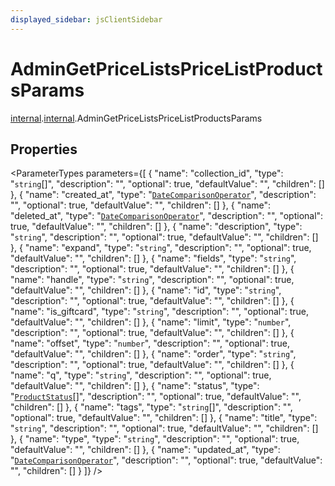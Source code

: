```yaml
---
displayed_sidebar: jsClientSidebar
---
```



# AdminGetPriceListsPriceListProductsParams

[internal](../../admin_discounts/modules/admin_discounts.internal.mdx).[internal](../modules/admin_discounts.internal.internal.mdx).AdminGetPriceListsPriceListProductsParams

## Properties

<ParameterTypes parameters={[
  {
    "name": "collection_id",
    "type": "`string`[]",
    "description": "",
    "optional": true,
    "defaultValue": "",
    "children": []
  },
  {
    "name": "created_at",
    "type": "[`DateComparisonOperator`](admin_batch_jobs.internal.DateComparisonOperator.mdx)",
    "description": "",
    "optional": true,
    "defaultValue": "",
    "children": []
  },
  {
    "name": "deleted_at",
    "type": "[`DateComparisonOperator`](admin_batch_jobs.internal.DateComparisonOperator.mdx)",
    "description": "",
    "optional": true,
    "defaultValue": "",
    "children": []
  },
  {
    "name": "description",
    "type": "`string`",
    "description": "",
    "optional": true,
    "defaultValue": "",
    "children": []
  },
  {
    "name": "expand",
    "type": "`string`",
    "description": "",
    "optional": true,
    "defaultValue": "",
    "children": []
  },
  {
    "name": "fields",
    "type": "`string`",
    "description": "",
    "optional": true,
    "defaultValue": "",
    "children": []
  },
  {
    "name": "handle",
    "type": "`string`",
    "description": "",
    "optional": true,
    "defaultValue": "",
    "children": []
  },
  {
    "name": "id",
    "type": "`string`",
    "description": "",
    "optional": true,
    "defaultValue": "",
    "children": []
  },
  {
    "name": "is_giftcard",
    "type": "`string`",
    "description": "",
    "optional": true,
    "defaultValue": "",
    "children": []
  },
  {
    "name": "limit",
    "type": "`number`",
    "description": "",
    "optional": true,
    "defaultValue": "",
    "children": []
  },
  {
    "name": "offset",
    "type": "`number`",
    "description": "",
    "optional": true,
    "defaultValue": "",
    "children": []
  },
  {
    "name": "order",
    "type": "`string`",
    "description": "",
    "optional": true,
    "defaultValue": "",
    "children": []
  },
  {
    "name": "q",
    "type": "`string`",
    "description": "",
    "optional": true,
    "defaultValue": "",
    "children": []
  },
  {
    "name": "status",
    "type": "[`ProductStatus`](../enums/admin_collections.internal.ProductStatus.mdx)[]",
    "description": "",
    "optional": true,
    "defaultValue": "",
    "children": []
  },
  {
    "name": "tags",
    "type": "`string`[]",
    "description": "",
    "optional": true,
    "defaultValue": "",
    "children": []
  },
  {
    "name": "title",
    "type": "`string`",
    "description": "",
    "optional": true,
    "defaultValue": "",
    "children": []
  },
  {
    "name": "type",
    "type": "`string`",
    "description": "",
    "optional": true,
    "defaultValue": "",
    "children": []
  },
  {
    "name": "updated_at",
    "type": "[`DateComparisonOperator`](admin_batch_jobs.internal.DateComparisonOperator.mdx)",
    "description": "",
    "optional": true,
    "defaultValue": "",
    "children": []
  }
]} />
